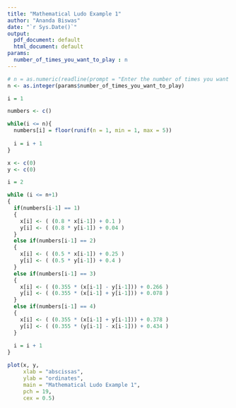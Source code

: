 ```yaml
---
title: "Mathematical Ludo Example 1"
author: "Ananda Biswas"
date: "`r Sys.Date()`"
output:
  pdf_document: default
  html_document: default
params:
  number_of_times_you_want_to_play : n
---
```


```r
# n = as.numeric(readline(prompt = "Enter the number of times you want to play = "))
n <- as.integer(params$number_of_times_you_want_to_play)
```


```r
i = 1

numbers <- c()

while(i <= n){
  numbers[i] = floor(runif(n = 1, min = 1, max = 5))
  
  i = i + 1
}
```

```r
x <- c(0)
y <- c(0)

i = 2

while (i <= n+1) 
{
  if(numbers[i-1] == 1)
  {
    x[i] <- ( (0.8 * x[i-1]) + 0.1 )
    y[i] <- ( (0.8 * y[i-1]) + 0.04 )
  }
  else if(numbers[i-1] == 2)
  {
    x[i] <- ( (0.5 * x[i-1]) + 0.25 )
    y[i] <- ( (0.5 * y[i-1]) + 0.4 )
  }
  else if(numbers[i-1] == 3)
  {
    x[i] <- ( (0.355 * (x[i-1] - y[i-1])) + 0.266 )
    y[i] <- ( (0.355 * (x[i-1] + y[i-1])) + 0.078 )
  }
  else if(numbers[i-1] == 4)
  {
    x[i] <- ( (0.355 * (x[i-1] + y[i-1])) + 0.378 )
    y[i] <- ( (0.355 * (y[i-1] - x[i-1])) + 0.434 )
  }
  
  i = i + 1
}
```


```r
plot(x, y,
     xlab = "abscissas",
     ylab = "ordinates",
     main = "Mathematical Ludo Example 1", 
     pch = 19,
     cex = 0.5)
```